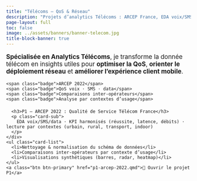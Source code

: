 ```yaml
---
title: "Télécoms — QoS & Réseau"
description: "Projets d’analytics Télécoms : ARCEP France, EDA voix/SMS/data, comparaisons inter-opérateurs et lectures par contexte d’usage."
page-layout: full
toc: false
image: ../assets/banners/banner-telecom.jpg
title-block-banner: true
---
```


<section style="margin: 0 0 1.25rem 0;">
  <p style="max-width: 980px; font-size: 1.05rem;">
    <strong>Spécialisée en Analytics Télécoms</strong>, je transforme la donnée télécom en insights utiles
    pour <strong>optimiser la QoS</strong>, <strong>orienter le déploiement réseau</strong> et
    <strong>améliorer l’expérience client mobile</strong>.
  </p>

  <div class="badges">
    <span class="badge">ARCEP 2022</span>
    <span class="badge">QoS voix · SMS · data</span>
    <span class="badge">Comparaisons inter-opérateurs</span>
    <span class="badge">Analyse par contextes d’usage</span>
  </div>
</section>

<div class="cards">
  <article class="card">
    <div class="card-header">
      <h3>P1 — ARCEP 2022 : Qualité de Service Télécom France</h3>
      <p class="card-sub">
        EDA voix/SMS/data · KPI harmonisés (réussite, latence, débits) · lecture par contextes (urbain, rural, transport, indoor)
      </p>
    </div>
    <ul class="card-list">
      <li>Nettoyage & normalisation du schéma de données</li>
      <li>Comparaisons inter-opérateurs par contexte d’usage</li>
      <li>Visualisations synthétiques (barres, radar, heatmap)</li>
    </ul>
    <a class="btn btn-primary" href="p1-arcep-2022.qmd">🚀 Ouvrir le projet P1</a>
  </article>
</div>
